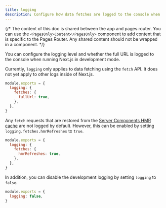 ```yaml
---
title: logging
description: Configure how data fetches are logged to the console when running Next.js in development mode.
---
```


{/* The content of this doc is shared between the app and pages router. You can use the `<PagesOnly>Content</PagesOnly>` component to add content that is specific to the Pages Router. Any shared content should not be wrapped in a component. */}

You can configure the logging level and whether the full URL is logged to the console when running Next.js in development mode.

Currently, `logging` only applies to data fetching using the `fetch` API. It does not yet apply to other logs inside of Next.js.

```js filename="next.config.js"
module.exports = {
  logging: {
    fetches: {
      fullUrl: true,
    },
  },
}
```

Any `fetch` requests that are restored from the [Server Components HMR cache](/docs/app/api-reference/next-config-js/serverComponentsHmrCache) are not logged by default. However, this can be enabled by setting `logging.fetches.hmrRefreshes` to `true`.

```js filename="next.config.js"
module.exports = {
  logging: {
    fetches: {
      hmrRefreshes: true,
    },
  },
}
```

In addition, you can disable the development logging by setting `logging` to `false`.

```js filename="next.config.js"
module.exports = {
  logging: false,
}
```
